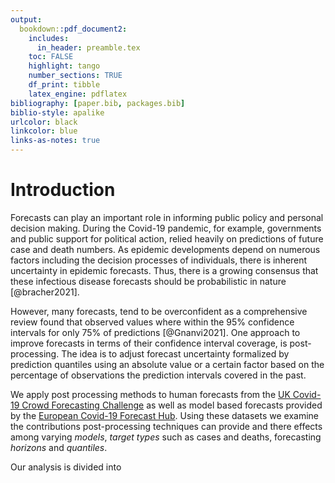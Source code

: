 ```yaml
---
output:
  bookdown::pdf_document2:
    includes:
      in_header: preamble.tex
    toc: FALSE
    highlight: tango
    number_sections: TRUE
    df_print: tibble
    latex_engine: pdflatex
bibliography: [paper.bib, packages.bib]
biblio-style: apalike
urlcolor: black
linkcolor: blue
links-as-notes: true
---
```


# Introduction {-}

Forecasts can play an important role in informing public policy and personal decision making. During the Covid-19 pandemic, for example, governments and public support for political action, relied heavily on predictions of future case and death numbers. As epidemic developments depend on numerous factors including the decision processes of individuals, there is inherent uncertainty in epidemic forecasts. Thus, there is a growing consensus that these infectious disease forecasts should be probabilistic in nature [@bracher2021]. 

However, many forecasts, tend to be overconfident as a comprehensive review found that observed values where within the $95\%$ confidence intervals for only $75\%$ of predictions [@Gnanvi2021]. One approach to improve forecasts in terms of their confidence interval coverage, is post-processing. The idea is to adjust forecast uncertainty formalized by prediction quantiles using an absolute value or a certain factor based on the percentage of observations the prediction intervals covered in the past.

We apply post processing methods to human forecasts from the [UK Covid-19 Crowd Forecasting Challenge](https://www.crowdforecastr.org/2021/05/11/uk-challenge/) as well as model based forecasts provided by the [European Covid-19 Forecast Hub](https://covid19forecasthub.eu/index.html). Using these datasets we examine the contributions post-processing techniques can provide and there effects among varying *models*, *target types* such as cases and deaths, forecasting *horizons* and *quantiles*.

Our analysis is divided into 
